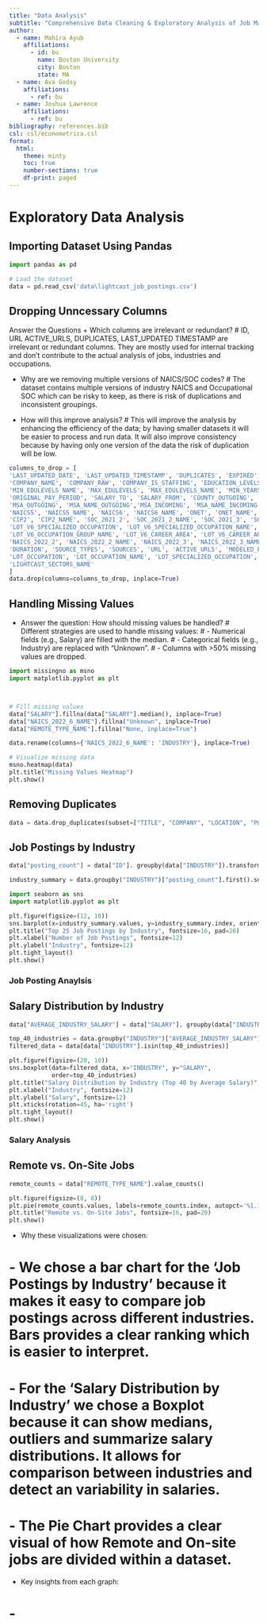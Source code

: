 ```yaml
---
title: "Data Analysis"
subtitle: "Comprehensive Data Cleaning & Exploratory Analysis of Job Market Trends"
author:
  - name: Mahira Ayub
    affiliations:
      - id: bu
        name: Boston University
        city: Boston
        state: MA
  - name: Ava Godsy
    affiliations:
      - ref: bu
  - name: Joshua Lawrence
    affiliations:
      - ref: bu
bibliography: references.bib
csl: csl/econometrica.csl
format: 
  html:
    theme: minty
    toc: true
    number-sections: true
    df-print: paged
---
```


# Exploratory Data Analysis 

## Importing Dataset Using Pandas
```python
import pandas as pd

# Load the dataset
data = pd.read_csv('data\lightcast_job_postings.csv')
```

## Dropping Unncessary Columns
Answer the Questions
+ Which columns are irrelevant or redundant?
# ID, URL ACTIVE_URLS, DUPLICATES, LAST_UPDATED TIMESTAMP are irrelevant or redundant columns. They are mostly used for internal tracking and don't contribute to the actual analysis of jobs, industries and occupations.

+ Why are we removing multiple versions of NAICS/SOC codes?
# The dataset contains multiple versions of industry NAICS and Occupational SOC which can be risky to keep, as there is risk of duplications and inconsistent groupings.
  
+ How will this improve analysis? 
# This will improve the analysis by enhancing the efficiency of the data; by having smaller datasets it will be easier to process and run data. It will also improve consistency because by having only one version of the data the risk of duplication will be low.

```python
columns_to_drop = [
'LAST_UPDATED_DATE', 'LAST_UPDATED_TIMESTAMP', 'DUPLICATES', 'EXPIRED', 'ACTIVE_SOURCES_INFO', 'TITLE_RAW','BODY',
'COMPANY_NAME', 'COMPANY_RAW', 'COMPANY_IS_STAFFING', 'EDUCATION_LEVELS', 'EDUCATION_LEVELS_NAME', 'MIN_EDULEVELS',
'MIN_EDULEVELS_NAME', 'MAX_EDULEVELS', 'MAX_EDULEVELS_NAME', 'MIN_YEARS_EXPERIENCE', 'MAX_YEARS_EXPERIENCE', 'IS_INTERNSHIP',
'ORIGINAL_PAY_PERIOD', 'SALARY_TO', 'SALARY_FROM', 'COUNTY_OUTGOING', 'COUNTY_NAME_OUTGOING', 'COUNTY_INCOMING', 'COUNTY_NAME_INCOMING',
'MSA_OUTGOING', 'MSA_NAME_OUTGOING','MSA_INCOMING', 'MSA_NAME_INCOMING', 'NAICS2', 'NAICS2_NAME', 'NAICS3', 'NAICS3_NAME', 'NAICS4','NAICS4_NAME',
'NAICS5', 'NAICS5_NAME', 'NAICS6', 'NAICS6_NAME', 'ONET', 'ONET_NAME', 'ONET_2019', 'ONET_2019_NAME', 'CIP6', 'CIP6_NAME', 'CIP4', 'CIP4_NAME',
'CIP2', 'CIP2_NAME', 'SOC_2021_2', 'SOC_2021_2_NAME', 'SOC_2021_3', 'SOC_2021_3_NAME', 'SOC_2021_4', 'SOC_2021_4_NAME', 'LOT_OCCUPATION_GROUP_NAME',
'LOT_V6_SPECIALIZED_OCCUPATION', 'LOT_V6_SPECIALIZED_OCCUPATION_NAME', 'LOT_V6_OCCUPATION', 'LOT_V6_OCCUPATION_NAME', 'LOT_V6_OCCUPATION_GROUP',
'LOT_V6_OCCUPATION_GROUP_NAME', 'LOT_V6_CAREER_AREA', 'LOT_V6_CAREER_AREA_NAME', 'SOC_2', 'SOC_2_NAME', 'SOC_3', 'SOC_3_NAME', 'SOC_4', 'SOC_4_NAME',
'NAICS_2022_2', 'NAICS_2022_2_NAME', 'NAICS_2022_3', 'NAICS_2022_3_NAME', 'NAICS_2022_4', 'NAICS_2022_4_NAME', 'NAICS_2022_5', 'NAICS_2022_5_NAME',
'DURATION', 'SOURCE_TYPES', 'SOURCES', 'URL', 'ACTIVE_URLS', 'MODELED_EXPIRED', 'MODELED_DURATION', 'LOT_CAREER_AREA', 'LOT_CAREER_AREA_NAME',
'LOT_OCCUPATION', 'LOT_OCCUPATION_NAME', 'LOT_SPECIALIZED_OCCUPATION', 'LOT_SPECIALIZED_OCCUPATION_NAME', 'LOT_OCCUPATION_GROUP', 'LIGHTCAST_SECTORS',
'LIGHTCAST_SECTORS_NAME'
]
data.drop(columns=columns_to_drop, inplace=True)
```

## Handling Missing Values

+ Answer the question: How should missing values be handled? 
# Different strategies are used to handle missing values:
# - Numerical fields (e.g., Salary) are filled with the median.
# - Categorical fields (e.g., Industry) are replaced with "Unknown".
# - Columns with >50% missing values are dropped.

```python
import missingno as msno
import matplotlib.pyplot as plt



# Fill missing values
data["SALARY"].fillna(data["SALARY"].median(), inplace=True)
data["NAICS_2022_6_NAME"].fillna("Unknown", inplace=True)
data["REMOTE_TYPE_NAME"].fillna("None, inplace=True")

data.rename(columns={'NAICS_2022_6_NAME': 'INDUSTRY'}, inplace=True)

# Visualize missing data
msno.heatmap(data)
plt.title("Missing Values Heatmap")
plt.show()
```

## Removing Duplicates 

```python
data = data.drop_duplicates(subset=["TITLE", "COMPANY", "LOCATION", "POSTED"], keep="first")
```

## Job Postings by Industry

```python
data["posting_count"] = data["ID"]. groupby(data["INDUSTRY"]).transform("count")

industry_summary = data.groupby("INDUSTRY")["posting_count"].first().sort_values(ascending=False).head(25)

import seaborn as sns
import matplotlib.pyplot as plt

plt.figure(figsize=(12, 10))
sns.barplot(x=industry_summary.values, y=industry_summary.index, orient='h')
plt.title("Top 25 Job Postings by Industry", fontsize=16, pad=20)
plt.xlabel("Number of Job Postings", fontsize=12)
plt.ylabel("Industry", fontsize=12)
plt.tight_layout()
plt.show()
```

### Job Posting Anaylsis 

## Salary Distribution by Industry

```python
data["AVERAGE_INDUSTRY_SALARY"] = data["SALARY"]. groupby(data["INDUSTRY"]).transform("mean").round()

top_40_industries = data.groupby("INDUSTRY")["AVERAGE_INDUSTRY_SALARY"].first().sort_values(ascending=False).head(40).index
filtered_data = data[data["INDUSTRY"].isin(top_40_industries)]

plt.figure(figsize=(20, 10))
sns.boxplot(data=filtered_data, x="INDUSTRY", y="SALARY", 
            order=top_40_industries)
plt.title("Salary Distribution by Industry (Top 40 by Average Salary)", fontsize=16, pad=20)
plt.xlabel("Industry", fontsize=12)
plt.ylabel("Salary", fontsize=12)
plt.xticks(rotation=45, ha='right')
plt.tight_layout()
plt.show()
```

### Salary Analysis

## Remote vs. On-Site Jobs

```python
remote_counts = data["REMOTE_TYPE_NAME"].value_counts()

plt.figure(figsize=(8, 8))
plt.pie(remote_counts.values, labels=remote_counts.index, autopct='%1.1f%%')
plt.title("Remote vs. On-Site Jobs", fontsize=16, pad=20)
plt.show()
```

+  Why these visualizations were chosen:

# - We chose a bar chart for the 'Job Postings by Industry' because it makes it easy to compare job postings across different industries. Bars provides a clear ranking which is easier to interpret.
# - For the 'Salary Distribution by Industry' we chose a Boxplot because it can show medians, outliers and summarize salary distributions. It allows for comparison between industries and detect an variability in salaries.
# - The Pie Chart provides a clear visual of how Remote and On-site jobs are divided within a dataset.

+  Key insights from each graph:
  
# - 
